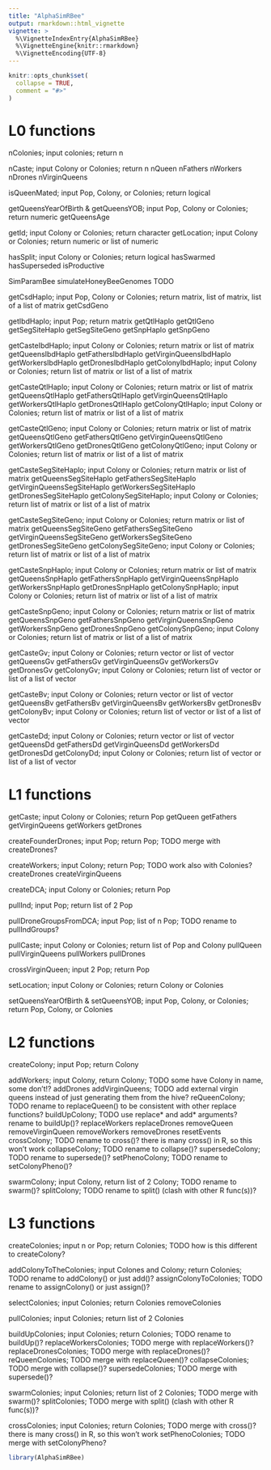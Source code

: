 ```yaml
---
title: "AlphaSimRBee"
output: rmarkdown::html_vignette
vignette: >
  %\VignetteIndexEntry{AlphaSimRBee}
  %\VignetteEngine{knitr::rmarkdown}
  %\VignetteEncoding{UTF-8}
---
```


```r
knitr::opts_chunk$set(
  collapse = TRUE,
  comment = "#>"
)
```

# L0 functions 

nColonies; input colonies; return n

nCaste; input Colony or Colonies; return n
nQueen
nFathers
nWorkers 
nDrones 
nVirginQueens

isQueenMated; input Pop, Colony, or Colonies; return logical

getQueensYearOfBirth & getQueensYOB; input Pop, Colony or Colonies; return numeric
getQueensAge

getId; input Colony or Colonies; return character
getLocation; input Colony or Colonies; return numeric or list of numeric

hasSplit; input Colony or Colonies; return logical
hasSwarmed
hasSuperseded
isProductive

SimParamBee
simulateHoneyBeeGenomes TODO

getCsdHaplo; input Pop, Colony or Colonies; return matrix, list of matrix, list of a list of matrix
getCsdGeno

getIbdHaplo; input Pop; return matrix
getQtlHaplo
getQtlGeno
getSegSiteHaplo
getSegSiteGeno
getSnpHaplo
getSnpGeno

getCasteIbdHaplo; input Colony or Colonies; return matrix or list of matrix
getQueensIbdHaplo
getFathersIbdHaplo
getVirginQueensIbdHaplo
getWorkersIbdHaplo
getDronesIbdHaplo
getColonyIbdHaplo; input Colony or Colonies; return list of matrix or list of a list of matrix

getCasteQtlHaplo; input Colony or Colonies; return matrix or list of matrix
getQueensQtlHaplo
getFathersQtlHaplo
getVirginQueensQtlHaplo
getWorkersQtlHaplo
getDronesQtlHaplo
getColonyQtlHaplo; input Colony or Colonies; return list of matrix or list of a list of matrix

getCasteQtlGeno; input Colony or Colonies; return matrix or list of matrix
getQueensQtlGeno
getFathersQtlGeno
getVirginQueensQtlGeno
getWorkersQtlGeno
getDronesQtlGeno
getColonyQtlGeno; input Colony or Colonies; return list of matrix or list of a list of matrix

getCasteSegSiteHaplo; input Colony or Colonies; return matrix or list of matrix
getQueensSegSiteHaplo
getFathersSegSiteHaplo
getVirginQueensSegSiteHaplo
getWorkersSegSiteHaplo
getDronesSegSiteHaplo
getColonySegSiteHaplo; input Colony or Colonies; return list of matrix or list of a list of matrix

getCasteSegSiteGeno; input Colony or Colonies; return matrix or list of matrix
getQueensSegSiteGeno
getFathersSegSiteGeno
getVirginQueensSegSiteGeno
getWorkersSegSiteGeno
getDronesSegSiteGeno
getColonySegSiteGeno; input Colony or Colonies; return list of matrix or list of a list of matrix

getCasteSnpHaplo; input Colony or Colonies; return matrix or list of matrix
getQueensSnpHaplo
getFathersSnpHaplo
getVirginQueensSnpHaplo
getWorkersSnpHaplo
getDronesSnpHaplo
getColonySnpHaplo; input Colony or Colonies; return list of matrix or list of a list of matrix

getCasteSnpGeno; input Colony or Colonies; return matrix or list of matrix
getQueensSnpGeno
getFathersSnpGeno
getVirginQueensSnpGeno
getWorkersSnpGeno
getDronesSnpGeno
getColonySnpGeno; input Colony or Colonies; return list of matrix or list of a list of matrix

getCasteGv; input Colony or Colonies; return vector or list of vector
getQueensGv
getFathersGv
getVirginQueensGv
getWorkersGv
getDronesGv
getColonyGv; input Colony or Colonies; return list of vector or list of a list of vector

getCasteBv; input Colony or Colonies; return vector or list of vector
getQueensBv
getFathersBv
getVirginQueensBv
getWorkersBv
getDronesBv
getColonyBv; input Colony or Colonies; return list of vector or list of a list of vector

getCasteDd; input Colony or Colonies; return vector or list of vector
getQueensDd
getFathersDd
getVirginQueensDd
getWorkersDd
getDronesDd
getColonyDd; input Colony or Colonies; return list of vector or list of a list of vector

# L1 functions

getCaste; input Colony or Colonies; return Pop
getQueen
getFathers
getVirginQueens
getWorkers
getDrones

createFounderDrones; input Pop; return Pop; TODO merge with createDrones?

createWorkers; input Colony; return Pop; TODO work also with Colonies?
createDrones
createVirginQueens

createDCA; input Colony or Colonies; return Pop

pullInd; input Pop; return list of 2 Pop

pullDroneGroupsFromDCA; input Pop; list of n Pop; TODO rename to pullIndGroups?

pullCaste; input Colony or Colonies; return list of Pop and Colony
pullQueen
pullVirginQueens
pullWorkers
pullDrones

crossVirginQueen; input 2 Pop; return Pop

setLocation; input Colony or Colonies; return Colony or Colonies

setQueensYearOfBirth & setQueensYOB; input Pop, Colony, or Colonies; return Pop, Colony, or Colonies

# L2 functions

createColony; input Pop; return Colony

addWorkers; input Colony, return Colony; TODO some have Colony in name, some don't!?
addDrones
addVirginQueens; TODO add external virgin queens instead of just generating them from the hive?
reQueenColony; TODO rename to replaceQueen() to be consistent with other replace functions?
buildUpColony; TODO use replace* and add* arguments? rename to buildUp()?
replaceWorkers
replaceDrones
removeQueen
removeVirginQueen
removeWorkers
removeDrones
resetEvents
crossColony; TODO rename to cross()? there is many cross() in R, so this won't work
collapseColony; TODO rename to collapse()?
supersedeColony; TODO rename to supersede()?
setPhenoColony; TODO rename to setColonyPheno()?

swarmColony; input Colony, return list of 2 Colony; TODO rename to swarm()?
splitColony; TODO rename to split() (clash with other R func(s))?

# L3 functions

createColonies; input n or Pop; return Colonies; TODO how is this different to createColony?

addColonyToTheColonies; input Colones and Colony; return Colonies; TODO rename to addColony() or just add()?
assignColonyToColonies; TODO rename to assignColony() or just assign()?

selectColonies; input Colonies; return Colonies
removeColonies

pullColonies; input Colonies; return list of 2 Colonies

buildUpColonies; input Colonies; return Colonies; TODO rename to buildUp()?
replaceWorkersColonies; TODO merge with replaceWorkers()?
replaceDronesColonies; TODO merge with replaceDrones()?
reQueenColonies; TODO merge with replaceQueen()?
collapseColonies; TODO merge with collapse()?
supersedeColonies; TODO merge with supersede()?

swarmColonies; input Colonies; return list of 2 Colonies; TODO merge with swarm()?
splitColonies; TODO merge with split() (clash with other R func(s))?

crossColonies; input Colonies; return Colonies; TODO merge with cross()? there is many cross() in R, so this won't work
setPhenoColonies; TODO merge with setColonyPheno?

```r
library(AlphaSimRBee)
```

